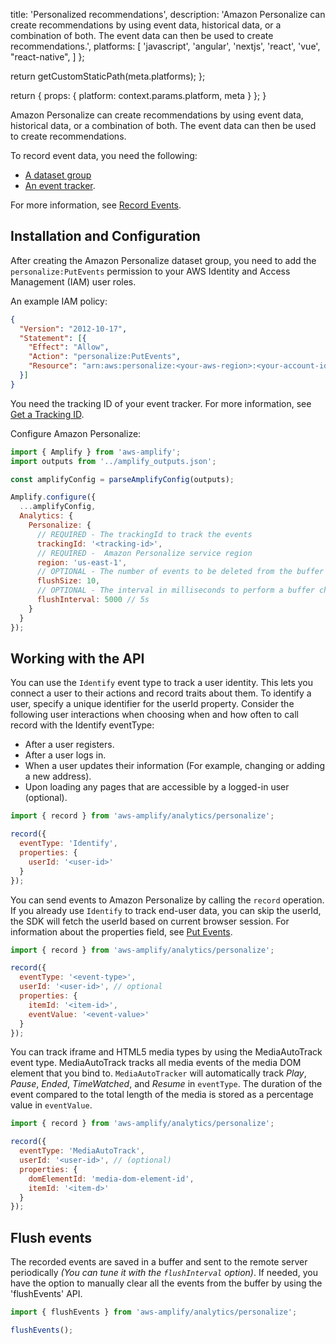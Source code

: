 
  title: 'Personalized recommendations',
  description: 'Amazon Personalize can create recommendations by using event data, historical data, or a combination of both. The event data can then be used to create recommendations.',
  platforms: [
    'javascript',
    'angular',
    'nextjs',
    'react',
    'vue',
    "react-native",
  ]
};

  return getCustomStaticPath(meta.platforms);
};

  return {
    props: {
      platform: context.params.platform,
      meta
    }
  };
}

Amazon Personalize can create recommendations by using event data, historical data, or a combination of both. The event data can then be used to create recommendations.

To record event data, you need the following:

* [A dataset group](https://docs.aws.amazon.com/personalize/latest/dg/data-prep-ds-group.html)
* [An event tracker](https://docs.aws.amazon.com/personalize/latest/dg/event-get-tracker.html).

For more information, see [Record Events](https://docs.aws.amazon.com/personalize/latest/dg/recording-events.html).

## Installation and Configuration

After creating the Amazon Personalize dataset group, you need to add the `personalize:PutEvents` permission to your AWS Identity and Access Management (IAM) user roles.

An example IAM policy:
```json
{
  "Version": "2012-10-17",
  "Statement": [{
    "Effect": "Allow",
    "Action": "personalize:PutEvents",
    "Resource": "arn:aws:personalize:<your-aws-region>:<your-account-id>:event-tracker/<your-resource-name>"
  }]
}
```

You need the tracking ID of your event tracker. For more information, see [Get a Tracking ID](https://docs.aws.amazon.com/personalize/latest/dg/action-interaction-tracker-id.html).

Configure Amazon Personalize:

```javascript title="src/index.js"
import { Amplify } from 'aws-amplify';
import outputs from '../amplify_outputs.json';

const amplifyConfig = parseAmplifyConfig(outputs);

Amplify.configure({
  ...amplifyConfig,
  Analytics: {
    Personalize: {
      // REQUIRED - The trackingId to track the events
      trackingId: '<tracking-id>',
      // REQUIRED -  Amazon Personalize service region
      region: 'us-east-1',
      // OPTIONAL - The number of events to be deleted from the buffer when flushed.
      flushSize: 10,
      // OPTIONAL - The interval in milliseconds to perform a buffer check and flush if necessary.
      flushInterval: 5000 // 5s
    }
  }
});
```
## Working with the API

You can use the `Identify` event type to track a user identity. This lets you connect a user to their actions and record traits about them. To identify a user, specify a unique identifier for the userId property.
 Consider the following user interactions when choosing when and how often to call record with the Identify eventType:

* After a user registers.
* After a user logs in.
* When a user updates their information (For example, changing or adding a new address).
* Upon loading any pages that are accessible by a logged-in user (optional).

```javascript
import { record } from 'aws-amplify/analytics/personalize';

record({
  eventType: 'Identify',
  properties: {
    userId: '<user-id>'
  }
});
```
You can send events to Amazon Personalize by calling the `record` operation. If you already use `Identify` to track end-user data, you can skip the userId, the SDK will fetch the userId based on current browser session.
For information about the properties field, see [Put Events](https://docs.aws.amazon.com/personalize/latest/dg/API_UBS_PutEvents.html).

```javascript
import { record } from 'aws-amplify/analytics/personalize';

record({
  eventType: '<event-type>',
  userId: '<user-id>', // optional
  properties: {
    itemId: '<item-id>',
    eventValue: '<event-value>'
  }
});
```
You can track iframe and HTML5 media types by using the MediaAutoTrack event type. MediaAutoTrack tracks all media events of the media DOM element that you bind to. `MediaAutoTracker` will automatically track *Play*, *Pause*, *Ended*, *TimeWatched*, and *Resume* in `eventType`. The duration of the event compared to the total length of the media is stored as a percentage value in `eventValue`.

```javascript
import { record } from 'aws-amplify/analytics/personalize';

record({
  eventType: 'MediaAutoTrack',
  userId: '<user-id>', // (optional)
  properties: {
    domElementId: 'media-dom-element-id',
    itemId: '<item-d>'
  }
});
```

## Flush events
The recorded events are saved in a buffer and sent to the remote server periodically *(You can tune it with the `flushInterval` option)*. If needed, you have the option to manually clear all the events from the buffer by using the 'flushEvents' API.

```javascript
import { flushEvents } from 'aws-amplify/analytics/personalize';

flushEvents();
```
